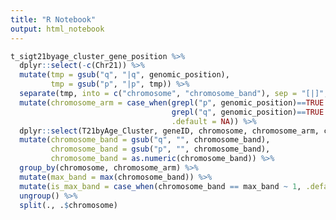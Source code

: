 ```yaml
---
title: "R Notebook"
output: html_notebook
---
```



```r
t_sigt21byage_cluster_gene_position %>%
  dplyr::select(-c(Chr21)) %>%
  mutate(tmp = gsub("q", "|q", genomic_position),
         tmp = gsub("p", "|p", tmp)) %>%
  separate(tmp, into = c("chromosome", "chromosome_band"), sep = "[|]", extra = "merge", remove = TRUE) %>%
  mutate(chromosome_arm = case_when(grepl("p", genomic_position)==TRUE ~ "p",
                                    grepl("q", genomic_position)==TRUE ~ "q",
                                    .default = NA)) %>%
  dplyr::select(T21byAge_Cluster, geneID, chromosome, chromosome_arm, chromosome_band) %>%
  mutate(chromosome_band = gsub("q", "", chromosome_band),
         chromosome_band = gsub("p", "", chromosome_band),
         chromosome_band = as.numeric(chromosome_band)) %>%
  group_by(chromosome, chromosome_arm) %>%
  mutate(max_band = max(chromosome_band)) %>%
  mutate(is_max_band = case_when(chromosome_band == max_band ~ 1, .default = 0)) %>%
  ungroup() %>%
  split(., .$chromosome)
```

```r

```

